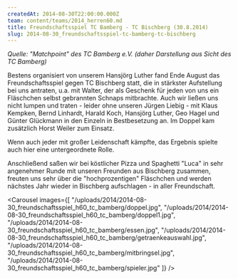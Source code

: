 ```yaml
---
createdAt: 2014-08-30T22:00:00.000Z
team: content/teams/2014_herren60.md
title: Freundschaftsspiel TC Bamberg - TC Bischberg (30.8.2014)
slug: 2014-08-30_freundschaftsspiel-tc-bamberg-tc-bischberg
---
```

*Quelle: "Matchpoint" des TC Bamberg e.V. (daher Darstellung aus Sicht des TC Bamberg)*

Bestens organisiert von unserem Hansjörg Luther fand Ende August das Freundschaftsspiel gegen TC Bischberg statt, die in stärkster Aufstellung bei uns antraten, u.a. mit Walter, der als Geschenk für jeden von uns ein Fläschchen selbst gebrannten Schnaps mitbrachte. Auch wir ließen uns nicht lumpen und traten - leider ohne unseren Jürgen Liebig - mit Klaus Kempken, Bernd Linhardt, Harald Koch, Hansjörg Luther, Geo Hagel und Günter Glückmann in den Einzeln in Bestbesetzung an. Im Doppel kam zusätzlich Horst Weiler zum Einsatz.

Wenn auch jeder mit großer Leidenschaft kämpfte, das Ergebnis spielte auch hier eine untergeordnete Rolle.

Anschließend saßen wir bei köstlicher Pizza und Spaghetti "Luca" in sehr angenehmer Runde mit unseren Freunden aus Bischberg zusammen, freuten uns sehr über die "hochprozentigen" Fläschchen und werden nächstes Jahr wieder in Bischberg aufschlagen - in aller Freundschaft.

<Carousel images={[
  "/uploads/2014/2014-08-30_freundschaftsspiel_h60_tc_bamberg/doppel.jpg",
  "/uploads/2014/2014-08-30_freundschaftsspiel_h60_tc_bamberg/doppel1.jpg",
  "/uploads/2014/2014-08-30_freundschaftsspiel_h60_tc_bamberg/essen.jpg",
  "/uploads/2014/2014-08-30_freundschaftsspiel_h60_tc_bamberg/getraenkeauswahl.jpg",
  "/uploads/2014/2014-08-30_freundschaftsspiel_h60_tc_bamberg/mitbringsel.jpg",
  "/uploads/2014/2014-08-30_freundschaftsspiel_h60_tc_bamberg/spieler.jpg"
]} />
